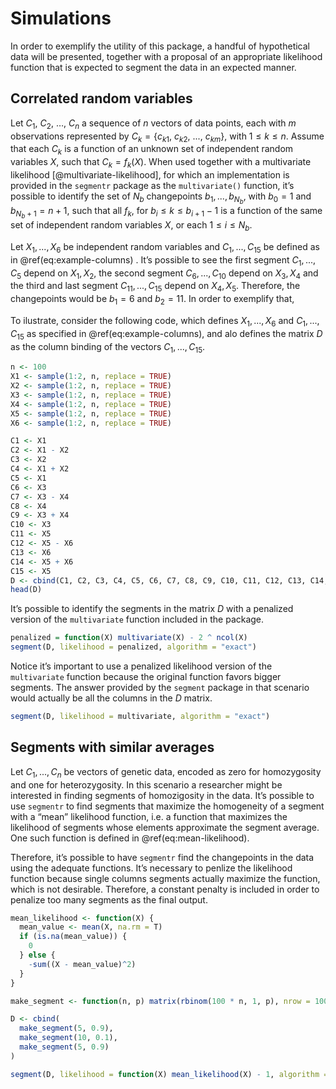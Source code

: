 # Simulations

In order to exemplify the utility of this package, a handful of hypothetical
data will be presented, together with a proposal of an appropriate likelihood
function that is expected to segment the data in an expected manner.

## Correlated random variables

Let $C_1$, $C_2$, ..., $C_n$ a sequence of $n$ vectors of data points, each with $m$
observations represented by $C_k = \{c_{k1},\ c_{k2},\ ...,\ c_{km}\}$, with
$1 \le k \le n$. Assume that each $C_k$ is a function of an unknown set of independent
random variables $X$, such that $C_k = f_k(X)$. When used together with a multivariate
likelihood [@multivariate-likelihood], for which an implementation is provided in
the `segmentr` package as the `multivariate()` function, it's possible to identify
the set of $N_b$ changepoints
$b_1, ..., b_{N_b}$, with $b_0 = 1$ and $b_{N_b + 1} = n + 1$, such that all $f_k$, for
$b_i \le k \le b_{i+1}-1$ is a function of the same set of independent random variables $X$,
or each $1 \le i \le N_b$.

Let $X_1, ..., X_6$ be independent random variables and $C_1, ..., C_{15}$ be
defined as in \@ref(eq:example-columns) . It's possible to see the first segment $C_1, ..., C_5$
depend on $X_1, X_2$, the second segment $C_6, ..., C_{10}$ depend on $X_3, X_4$ and the third
and last segment $C_{11}, ..., C_{15}$ depend on $X_4, X_5$. Therefore, the changepoints would
be $b_1 = 6$ and $b_2 = 11$. In order to exemplify that, 

\begin{equation}
\begin{aligned}
C_1 & = X_1 \\
C_2 & = X_1 - X_2 \\
C_3 & = X_2 \\
C_4 & = X_1 + X_2 \\
C_5 & = X_1 \\
C_6 & = X_3 \\
C_7 & = X_3 - X_4 \\
C_8 & = X_4 \\
C_9 & = X_3 + X_4 \\
C_{10} & = X_3 \\
C_{11} & = X_5 \\
C_{12} & = X_5 - X_6 \\
C_{13} & = X_6 \\
C_{14} & = X_5 + X_6 \\
C_{15} & = X_5
\end{aligned}
(\#eq:example-columns)
\end{equation}

To ilustrate, consider the following code, which defines $X_1, ..., X_6$ and $C_1, ..., C_{15}$ as specified in \@ref(eq:example-columns), and alo defines the matrix $D$ as the column binding of the vectors $C_1, ..., C_{15}$.

```r
n <- 100
X1 <- sample(1:2, n, replace = TRUE)
X2 <- sample(1:2, n, replace = TRUE)
X3 <- sample(1:2, n, replace = TRUE)
X4 <- sample(1:2, n, replace = TRUE)
X5 <- sample(1:2, n, replace = TRUE)
X6 <- sample(1:2, n, replace = TRUE)

C1 <- X1
C2 <- X1 - X2
C3 <- X2
C4 <- X1 + X2
C5 <- X1
C6 <- X3
C7 <- X3 - X4
C8 <- X4
C9 <- X3 + X4
C10 <- X3
C11 <- X5
C12 <- X5 - X6
C13 <- X6
C14 <- X5 + X6
C15 <- X5
D <- cbind(C1, C2, C3, C4, C5, C6, C7, C8, C9, C10, C11, C12, C13, C14, C15)
head(D)
```

It's possible to identify the segments in the matrix $D$ with a penalized version of the
`multivariate` function included in the package.

```r
penalized = function(X) multivariate(X) - 2 ^ ncol(X)
segment(D, likelihood = penalized, algorithm = "exact")
```

Notice it's important to use a penalized likelihood version of the `multivariate` function because
the original function favors bigger segments. The answer provided by the `segment` package
in that scenario would actually be all the columns in the $D$ matrix.

```r
segment(D, likelihood = multivariate, algorithm = "exact")
```

## Segments with similar averages

Let $C_1, ..., C_n$ be vectors of genetic data, encoded as zero for homozygosity and
one for heterozygosity. In this scenario a researcher might be interested in finding
segments of homozigosity in the data. It's possible to use `segmentr` to find segments
that maximize the homogeneity of a segment with a "mean" likelihood function, i.e. a
function that maximizes the likelihood of segments whose elements approximate the
segment average. One such function is defined in \@ref(eq:mean-likelihood).

Therefore, it's possible to have `segmentr` find the changepoints in the data using
the adequate functions. It's necessary to penlize the likelihood function because
single columns segments actually maximize the function, which is not desirable.
Therefore, a constant penalty is included in order to penalize too many segments
as the final output.

\begin{equation}
L_{\mu}(X)=-\sum_i(x_i-E[X])^2 \;\bigg|\; x_i \in X
(\#eq:mean-likelihood)
\end{equation}

```r
mean_likelihood <- function(X) {
  mean_value <- mean(X, na.rm = T)
  if (is.na(mean_value)) {
    0
  } else {
    -sum((X - mean_value)^2)
  }
}

make_segment <- function(n, p) matrix(rbinom(100 * n, 1, p), nrow = 100)

D <- cbind(
  make_segment(5, 0.9),
  make_segment(10, 0.1),
  make_segment(5, 0.9)
)

segment(D, likelihood = function(X) mean_likelihood(X) - 1, algorithm = "hieralg")
```


